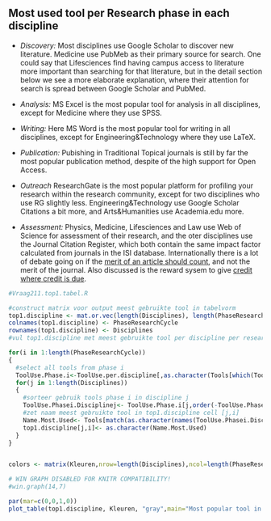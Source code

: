 ## Most used tool per Research phase in each discipline

- *Discovery:* Most disciplines use Google Scholar to discover new literature. Medicine use PubMeb as their primary source for search. One could say that Lifesciences find having campus access to literature more important than searching for that literature, but in the detail section below we see a more elaborate explanation, where their attention for search is spread between Google Scholar and PubMed.

- *Analysis:* MS Excel is the most popular tool for analysis in all disciplines, except for Medicine where they use SPSS.

- *Writing:* Here MS Word is the most popular tool for writing in all disciplines, except for Engineering&Technology where they use LaTeX.

- *Publication:* Pubishing in Traditional Topical journals is still by far the most popular publication method, despite of the high support for Open Access.

- *Outreach* ResearchGate is the most popular platform for profiling your research within the research community, except for two disciplines who use RG slightly less. Engineering&Technology use Google Scholar Citations a bit more, and Arts&Humanities use Academia.edu more.

- *Assessment:* Physics, Medicine, Lifesciences and Law use Web of Science for assessment of their research, and the oter disciplines use the Journal Citation Register, which both contain the same impact factor calculated from journals in the ISI database. Internationally there is a lot of debate going on if the [merit of an article should count](http://www.nature.com/news/beat-it-impact-factor-publishing-elite-turns-against-controversial-metric-1.20224?WT.mc_id=TWT_NatureNews), and not the merit of the journal. Also discussed is the reward sysem to give [credit where credit is due](http://www.nature.com/news/publishing-credit-where-credit-is-due-1.15033).


```r
#Vraag211.top1.tabel.R

#construct matrix voor output meest gebruikte tool in tabelvorm
top1.discipline <- mat.or.vec(length(Disciplines), length(PhaseResearchCycle))
colnames(top1.discipline) <- PhaseResearchCycle
rownames(top1.discipline) <- Disciplines
#vul top1.discipline met meest gebruikte tool per discipline per researchphase

for(i in 1:length(PhaseResearchCycle))
{
  #select all tools from phase i
  ToolUse.Phase.i<-ToolUse.per.discipline[,as.character(Tools[which(Tools[,"PhaseResearchCycle"]==i),"Variable.name"])]
  for(j in 1:length(Disciplines))
  {
    #sorteer gebruik tools phase i in discipline j
    ToolUse.Phasei.Disciplinej<- ToolUse.Phase.i[j,order(-ToolUse.Phase.i[j,])]
    #zet naam meest gebruikte tool in top1.discipline cell [j,i]
    Name.Most.Used<- Tools[match(as.character(names(ToolUse.Phasei.Disciplinej[1])),Tools[,"Variable.name"]),"Tool.name"]
    top1.discipline[j,i]<- as.character(Name.Most.Used)
  }
}


colors <- matrix(Kleuren,nrow=length(Disciplines),ncol=length(PhaseResearchCycle))

# WIN GRAPH DISABLED FOR KNITR COMPATIBILITY!
#win.graph(14,7)

par(mar=c(0,0,1,0))
plot_table(top1.discipline, Kleuren, "gray",main="Most popular tool in a research phase for a discipline", text.cex=0.8)
```
